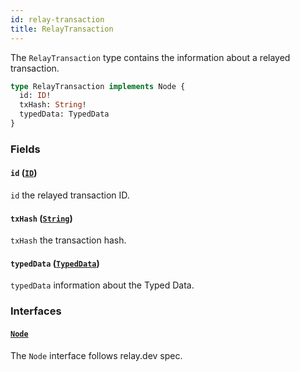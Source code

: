 ```yaml
---
id: relay-transaction
title: RelayTransaction
---
```



The `RelayTransaction` type contains the information about a relayed transaction.

```graphql
type RelayTransaction implements Node {
  id: ID!
  txHash: String!
  typedData: TypedData
}
```


### Fields

#### `id` ([`ID`](/reference/scalars/id))

`id` the relayed transaction ID.


#### `txHash` ([`String`](/reference/scalars/string))

`txHash` the transaction hash.


#### `typedData` ([`TypedData`](/reference/objects/typed-data))

`typedData` information about the Typed Data.


### Interfaces

#### [`Node`](/reference/interfaces/node) 

The `Node` interface follows relay.dev spec.




